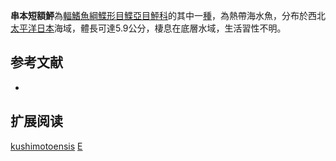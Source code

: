 {{Speciesbox
| name = 串本短額鮃
| image = 
| image_width = 250px
| image_caption = 
| status = NE
| status_system = IUCN3.1
| genus = Engyprosopon
| species = kushimotoensis
| authority = Amaoka, Kaga & Misaki, 2008
| synonyms = 
}}

'''串本短額鮃'''為[[輻鰭魚綱|輻鰭魚綱]][[鰈形目|鰈形目]][[鰈亞目|鰈亞目]][[鮃科|鮃科]]的其中一[[種|種]]，為熱帶海水魚，分布於西北[[太平洋|太平洋]][[日本|日本]]海域，體長可達5.9公分，棲息在底層水域，生活習性不明。

== 参考文献 ==
*{{FishBase_species|genus=Engyprosopon|species=kushimotoensis|year=2014|month=4}}

== 扩展阅读 ==
{{refbegin}}
{{wikispecies-inline|Engyprosopon kushimotoensis|串本短額鮃}}
{{refend}}
{{Taxonbar|from=Q2001165}}

[[Category:短額鮃屬|kushimotoensis]]
[[Category:2008年描述的鱼类|E]]


{{魚類小作品}}